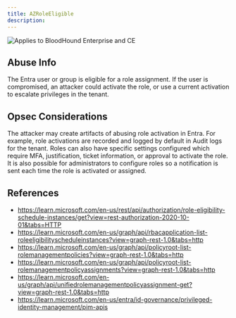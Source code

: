 ```yaml
---
title: AZRoleEligible
description: 
---
```


<img noZoom src="/assets/enterprise-AND-community-edition-pill-tag.svg" alt="Applies to BloodHound Enterprise and CE"/>

## Abuse Info

The Entra user or group is eligible for a role assignment. If the user is compromised, an attacker could activate the role, or use a current activation to escalate privileges in the tenant.

## Opsec Considerations

The attacker may create artifacts of abusing role activation in Entra. For example, role activations are recorded and logged by default in Audit logs for the tenant. Roles can also have specific settings configured which require MFA, justification, ticket information, or approval to activate the role. It is also possible for administrators to configure roles so a notification is sent each time the role is activated or assigned.

## References

* https://learn.microsoft.com/en-us/rest/api/authorization/role-eligibility-schedule-instances/get?view=rest-authorization-2020-10-01&tabs=HTTP
* https://learn.microsoft.com/en-us/graph/api/rbacapplication-list-roleeligibilityscheduleinstances?view=graph-rest-1.0&tabs=http
* https://learn.microsoft.com/en-us/graph/api/policyroot-list-rolemanagementpolicies?view=graph-rest-1.0&tabs=http
* https://learn.microsoft.com/en-us/graph/api/policyroot-list-rolemanagementpolicyassignments?view=graph-rest-1.0&tabs=http
* https://learn.microsoft.com/en-us/graph/api/unifiedrolemanagementpolicyassignment-get?view=graph-rest-1.0&tabs=http
* https://learn.microsoft.com/en-us/entra/id-governance/privileged-identity-management/pim-apis
